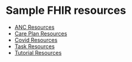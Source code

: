 # Sample FHIR resources

- [ANC Resources](https://github.com/opensrp/fhircore/tree/main/docs/sample-fhir-resources/anc-resources)
- [Care Plan Resources](https://github.com/opensrp/fhircore/tree/main/docs/sample-fhir-resources/care-plan)
- [Covid Resources](https://github.com/opensrp/fhircore/tree/main/docs/sample-fhir-resources/covid-resources)
- [Task Resources](https://github.com/opensrp/fhircore/tree/main/docs/sample-fhir-resources/task)
- [Tutorial Resources](https://github.com/opensrp/fhircore/tree/main/docs/sample-fhir-resources/tutorial)

